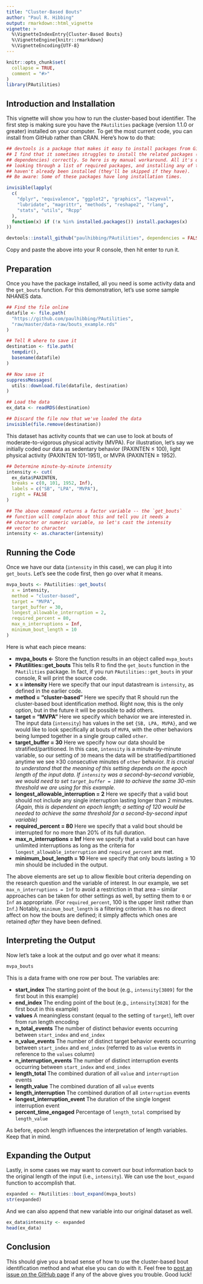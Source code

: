 ```yaml
---
title: "Cluster-Based Bouts"
author: "Paul R. Hibbing"
output: rmarkdown::html_vignette
vignette: >
  %\VignetteIndexEntry{Cluster-Based Bouts}
  %\VignetteEngine{knitr::rmarkdown}
  %\VignetteEncoding{UTF-8}
---
```


```r
knitr::opts_chunk$set(
  collapse = TRUE,
  comment = "#>"
)
library(PAutilities)
```

## Introduction and Installation

This vignette will show you how to run the cluster-based bout identifier. The
first step is making sure you have the `PAutilities` package (version 1.1.0 or
greater) installed on your computer. To get the most current code, you can
install from GitHub rather than CRAN. Here's how to do that:

```r

## devtools is a package that makes it easy to install packages from GitHub, but
## I find that it sometimes struggles to install the related packages (i.e.,
## dependencies) correctly. So here is my manual workaround. All it's doing is
## looking through a list of required packages, and installing any of them that
## haven't already been installed (they'll be skipped if they have).
## Be aware: Some of these packages have long installation times.

invisible(lapply(
  c(
    "dplyr", "equivalence", "ggplot2", "graphics", "lazyeval",
    "lubridate", "magrittr", "methods", "reshape2", "rlang",
    "stats", "utils", "Rcpp"
  ),
  function(x) if (!x %in% installed.packages()) install.packages(x)
))

devtools::install_github("paulhibbing/PAutilities", dependencies = FALSE)

```

Copy and paste the above into your R console, then hit enter to run it.

## Preparation

Once you have the package installed, all you need is some activity data and the `get_bouts` function. For this demonstration, let's use some sample NHANES data.

```r

## Find the file online
datafile <- file.path(
  "https://github.com/paulhibbing/PAutilities",
  "raw/master/data-raw/bouts_example.rds"
)

## Tell R where to save it
destination <- file.path(
  tempdir(),
  basename(datafile)
)

## Now save it
suppressMessages(
  utils::download.file(datafile, destination)
)

## Load the data
ex_data <- readRDS(destination)

## Discard the file now that we've loaded the data
invisible(file.remove(destination))

```

This dataset has activity counts that we can use to look at bouts of
moderate-to-vigorous physical activity (MVPA). For illustration, let's say we
initially coded our data as sedentary behavior (PAXINTEN &le; 100), light physical
activity (PAXINTEN 101-1951), or MVPA (PAXINTEN &ge; 1952).

```r

## Determine minute-by-minute intensity
intensity <- cut(
  ex_data$PAXINTEN,
  breaks = c(0, 101, 1952, Inf),
  labels = c("SB", "LPA", "MVPA"),
  right = FALSE
)

## The above command returns a factor variable -- the `get_bouts`
## function will complain about this and tell you it needs a
## character or numeric variable, so let's cast the intensity
## vector to character
intensity <- as.character(intensity)

```

## Running the Code

Once we have our data (`intensity` in this case), we can plug
it into `get_bouts`. Let's see the code first, then go over what it means.

```r

mvpa_bouts <- PAutilities::get_bouts(
  x = intensity,
  method = "cluster-based",
  target = "MVPA",
  target_buffer = 30,
  longest_allowable_interruption = 2,
  required_percent = 80,
  max_n_interruptions = Inf,
  minimum_bout_length = 10
)

```

Here is what each piece means:

* **mvpa_bouts <-** Store the function results in an object called `mvpa_bouts`
* **PAutilities::get_bouts** This tells R to find the `get_bouts` function
  in the `PAutilities` package. In fact, if you run `PAutilities::get_bouts`
  in your console, R will print the source code.
* **x = intensity** Here we specify that our input datastream is `intensity`,
  as defined in the earlier code.
* **method = "cluster-based"** Here we specify that R should run the
  cluster-based bout identification method. Right now, this is the only
  option, but in the future it will be possible to add others.
* **target = "MVPA"** Here we specify which behavior we are interested in.
  The input data (`intensity`) has values in the set `{SB, LPA, MVPA}`, and
  we would like to look specifically at bouts of `MVPA`, with the other
  behaviors being lumped together in a single group called `other`.
* **target_buffer = 30** Here we specify how our data should be
  stratified/partitioned. In this case, `intensity` is a minute-by-minute
  variable, so our setting of `30` means the data will be
  stratified/partitioned anytime we see &ge;30 consecutive minutes of `other`
  behavior. *It is crucial to understand that the meaning of this setting
  depends on the epoch length of the input data. If `intensity` was a
  second-by-second variable, we would need to set `target_buffer = 1800` to
  achieve the same 30-min threshold we are using for this example.*
* **longest_allowable_interruption = 2** Here we specify that a valid bout
  should not include any single interruption lasting longer than 2 minutes.
  *(Again, this is dependent on epoch length; a setting of 120 would be
  needed to achieve the same threshold for a second-by-second input variable)*
* **required_percent = 80** Here we specify that a valid bout should be
  interrupted for no more than 20% of its full duration.
* **max_n_interruptions = Inf** Here we specify that a valid bout can have
  unlimited interruptions as long as the criteria for
  `longest_allowable_interruption` and `required_percent` are met.
* **minimum_bout_length = 10** Here we specify that only bouts lasting &ge; 10
  min should be included in the output.
  
The above elements are set up to allow flexible bout criteria depending on the
research question and the variable of interest. In our example, we set
`max_n_interruptions = Inf` to avoid a restriction in that area -- similar
approaches can be taken for other settings as well, by setting them to `0` or
`Inf` as appropriate. (For `required_percent`, 100 is the upper limit rather
than `Inf`.) Notably, `minimum_bout_length` is a filtering criterion. It has no
direct affect on how the bouts are defined; it simply affects which ones are
retained *after* they have been defined.
  
## Interpreting the Output

Now let's take a look at the output and go over what it means:

```r
mvpa_bouts
```

This is a data frame with one row per bout. The variables are:

* **start_index** The starting point of the bout (e.g., `intensity[3809]` for
  the first bout in this example)
* **end_index** The ending point of the bout (e.g., `intensity[3828]` for
  the first bout in this example)
* **values** A meaningless constant (equal to the setting of `target`),
  left over from run length encoding
* **n_total_events** The number of distinct behavior events occurring between
  `start_index` and `end_index`
* **n_value_events** The number of distinct target behavior events occurring
  between `start_index` and `end_index` (referred to as `value` events in
  reference to the `values` column)
* **n_interruption_events** The number of distinct interruption events
  occurring between `start_index` and `end_index`
* **length_total** The combined duration of all `value`
  and `interruption` events
* **length_value** The combined duration of all `value` events
* **length_interruption** The combined duration of all `interruption` events
* **longest_interruption_event** The duration of the single longest
  interruption event
* **percent_time_engaged** Percentage of `length_total` comprised
  by `length_value`
  
As before, epoch length influences the interpretation of length variables. Keep that in mind.

## Expanding the Output

Lastly, in some cases we may want to convert our bout information back to the original length of the input (i.e., `intensity`). We can use the `bout_expand` function to accomplish that.

```r
expanded <- PAutilities::bout_expand(mvpa_bouts)
str(expanded)
```

And we can also append that new variable into our original dataset as well.

```r
ex_data$intensity <- expanded
head(ex_data)
```

## Conclusion

This should give you a broad sense of how to use the cluster-based bout identification method and what else you can do with it. Feel free to [post an issue on the GitHub page](https://github.com/paulhibbing/PAutilities/issues/new/choose) if any of the above gives you trouble. Good luck!
